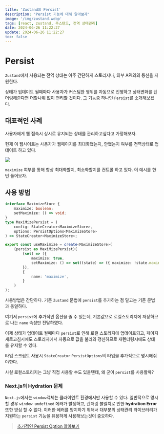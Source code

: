 ```yaml
---
title: 'Zustand의 Persist'
description: 'Persist 기능에 대해 알아보자'
image: '/img/zustand.webp'
tags: [react, zustand, 주스탄드, 전역 상태관리]
date: 2024-06-26 11:22:27
update: 2024-06-26 11:22:27
toc: false
---
```


# Persist

`Zustand`에서 사용되는 전역 상태는 아주 간단하게 스토리지나, 외부 API와의 통신을 지원한다. 

상태가 업데이트 될때마다 사용자가 커스텀한 행위를 자동으로 진행하고
상태변화를 렌더링해준다면 더할나위 없이 편리할 것이다. 그 기능중 하나인 `Persist`를 소개해보겠다.


## 대표적인 사례
사용자에게 웹 접속시 상시로 유지되는 상태를 관리하고싶다고 가정해보자.

현재 이 웹사이트는 사용자가 웹페이지를 최대화했는지, 안했는지 여부를 전역상태로 업데이트 하고 있다.

![](/img/2024-08-02-11-13-23.webp)

`maximize` 여부를 통해 항상 최대화할지, 최소화할지를 컨트롤 하고 있다. 이 예시를 한번 들어보자.

## 사용 방법

```typescript
interface MaximizeStore {
    maximize: boolean;
    setMaximize: () => void;
}
type MaxiMizePersist = (
    config: StateCreator<MaximizeStore>,
    options: PersistOptions<MaximizeStore>
) => StateCreator<MaximizeStore>;

export const useMaximize = create<MaximizeStore>(
    (persist as MaxiMizePersist)(
        (set) => ({
            maximize: true,
            setMaximize: () => set((state) => ({ maximize: !state.maximize })),
        }),
        {
            name: 'maximize',
        }
    )
);
```

사용방법은 간단하다. 기존 `Zustand` 문법에 `persist`를 추가하는 점 말고는 기존 문법과 동일하다.

여기서 `persist`에 추가적인 옵션을 줄 수 있는데, 기본값으로 로컬스토리지에 저장하므로 나는 `name` 속성만 전달하였다.

이제 상태가 업데이트 될때마다 `persist`로 인해 로컬 스토리지에 업데이트되고, 페이지 새로고침시에도 스토리지에서 자동으로 값을 불러와 갱신하므로 재렌더링시에도 상태를 유지할 수 있다.

<Callout type='info'>타입 스크립트 사용시 `StateCreator` `PersistOptions`의 타입을 추가적으로 명시해줘야한다.</Callout>

사실 로컬스토리지는 그냥 직접 사용할 수도 있을텐데, 왜 굳이 `persist`를 사용할까?

### Next.js의 Hydration 문제
`Next.js`에서는 `window`객체는 클라이언트 환경에서만 사용할 수 있다. 일반적으로
명시할 경우 `window undefined` 에러가 발생하고, 렌더링 불일치로 인한 **hydration Error** 또한 방심 할 수 없다. 이러한 에러를 방지하기 위해서 대부분의 상태관리 라이브러리가 지원하는 `persist` 기능을 유용하게 사용해보는것이 중요하다.

> [추가적인 Persist Option 알아보기](https://docs.pmnd.rs/zustand/integrations/persisting-store-data)